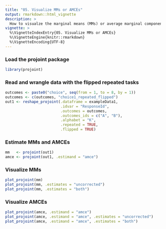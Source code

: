 ```yaml
---
title: "05. Visualize MMs or AMCEs"
output: rmarkdown::html_vignette
description: >
  How to visualze the marginal means (MMs) or average marginal component effects (AMCEs)
vignette: >
  %\VignetteIndexEntry{05. Visualize MMs or AMCEs}
  %\VignetteEngine{knitr::rmarkdown}
  %\VignetteEncoding{UTF-8}
---
```


### Load the projoint package

```r
library(projoint)
```

### Read and wrangle data with the flipped repeated tasks

```r
outcomes <- paste0("choice", seq(from = 1, to = 8, by = 1))
outcomes <- c(outcomes, "choice1_repeated_flipped")
out1 <- reshape_projoint(.dataframe = exampleData1, 
                         .idvar = "ResponseId", 
                         .outcomes = outcomes,
                         .outcomes_ids = c("A", "B"),
                         .alphabet = "K", 
                         .repeated = TRUE,
                         .flipped = TRUE)
```

### Estimate MMs and AMCEs
```r
mm   <- projoint(out1) 
amce <- projoint(out1, .estimand = "amce")
```


### Visualize MMs
```r
plot_projoint(mm)
plot_projoint(mm, .estimates = "uncorrected")
plot_projoint(mm, .estimates = "both")
```

### Visualize AMCEs
```r
plot_projoint(amce, .estimand = "amce")
plot_projoint(amce, .estimand = "amce", .estimates = "uncorrected")
plot_projoint(amce, .estimand = "amce", .estimates = "both")
```

